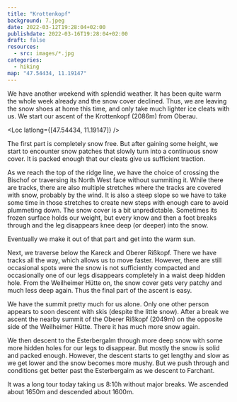 ```yaml
---
title: "Krottenkopf"
background: 7.jpeg
date: 2022-03-12T19:28:04+02:00
publishdate: 2022-03-16T19:28:04+02:00
draft: false
resources:
  - src: images/*.jpg
categories:
  - hiking
map: "47.54434, 11.19147"
---
```


We have another weekend with splendid weather. It has been quite warm the whole
week already and the snow cover declined. Thus, we are leaving the snow shoes at
home this time, and only take much lighter ice cleats with us. We start our
ascent of the Krottenkopf (2086m) from Oberau.

<!--more-->

<Loc latlong={[47.54434, 11.19147]} />

The first part is completely snow free. But after gaining some height, we start
to encounter snow patches that slowly turn into a continuous snow cover. It is
packed enough that our cleats give us sufficient traction.

<Rimg src="3.jpeg" caption="View back to Oberau." />

As we reach the top of the ridge line, we have the choice of crossing the
Bischof or traversing its North West face without summiting it. While there are
tracks, there are also multiple stretches where the tracks are covered with
snow, probably by the wind. It is also a steep slope so we have to take some
time in those stretches to create new steps with enough care to avoid plummeting
down. The snow cover is a bit unpredictable. Sometimes its frozen surface holds
our weight, but every know and then a foot breaks through and the leg disappears
knee deep (or deeper) into the snow.

<Gallery>
  <Rimg src="16.jpeg" caption="Putting in steps below the Bishof." />
  <Rimg src="4.jpeg" caption="Traversing below the Bishof." />
</Gallery>

Eventually we make it out of that part and get into the warm sun.

<Gallery>
  <Rimg
    src="5.jpeg"
    caption="The end of the tedious Bischof traverse is in sight."
  />
  <Rimg src="13.jpeg" alt="In the warm sun." />
</Gallery>

Next, we traverse below the Kareck and Oberer Rißkopf. There we have tracks all
the way, which allows us to move faster. However, there are still occasional
spots were the snow is not sufficiently compacted and occasionally one of our
legs disappears completely in a waist deep hidden hole. From the Weilheimer
Hütte on, the snow cover gets very patchy and much less deep again. Thus the
final part of the ascent is easy.

<Gallery>
  <Rimg src="11.jpeg" caption="At the Weilheimer Hütte." />
  <Rimg src="10.jpeg" caption="At the Krottenkopf summit." />
</Gallery>

<Pano src="1.jpeg" caption="View from the summit." />

<Rimg src="6.jpeg" alt="View towards the Zugspitze and Alpspitze." />

We have the summit pretty much for us alone. Only one other person appears to
soon descent with skis (despite the little snow). After a break we ascent the
nearby summit of the Oberer Rißkopf (2049m) on the opposite side of the
Weilheimer Hütte. There it has much more snow again.

<Rimg
  src="7.jpeg"
  caption="View of the Krottenkopf from a little bit below the
Oberer Rißkopf."
/>

We then descent to the Esterbergalm through more deep snow with some more hidden
holes for our legs to disappear. But mostly the snow is solid and packed enough.
However, the descent starts to get lengthy and slow as we get lower and the snow
becomes more mushy. But we push through and conditions get better past the
Esterbergalm as we descent to Farchant.

<Rimg src="8.jpeg" caption="On the descent to Farchant." />

It was a long tour today taking us 8:10h without major breaks. We ascended
about 1650m and descended about 1600m.
